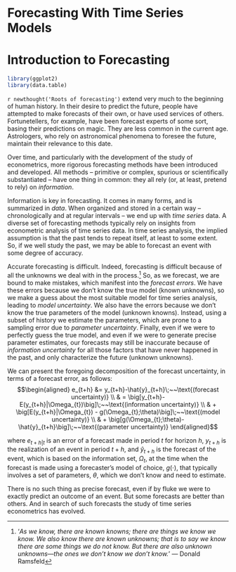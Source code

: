 # Forecasting With Time Series Models {-}

# Introduction to Forecasting

```r
library(ggplot2)
library(data.table)
```

`r newthought('Roots of forecasting')` extend very much to the beginning of human history. In their desire to predict the future, people have attempted to make forecasts of their own, or have used services of others. Fortunetellers, for example, have been forecast experts of some sort, basing their predictions on magic. They are less common in the current age. Astrologers, who rely on astronomical phenomena to foresee the future, maintain their relevance to this date. 

Over time, and particularly with the development of the study of econometrics, more rigorous forecasting methods have been introduced and developed. All methods -- primitive or complex, spurious or scientifically substantiated -- have one thing in common: they all rely (or, at least, pretend to rely) on *information*.

Information is key in forecasting. It comes in many forms, and is summarized in *data*. When organized and stored in a certain way -- chronologically and at regular intervals -- we end up with *time series* data. A diverse set of forecasting methods typically rely on insights from econometric analysis of time series data. In time series analysis, the implied assumption is that the past tends to repeat itself, at least to some extent. So, if we well study the past, we may be able to forecast an event with some degree of accuracy. 

Accurate forecasting is difficult. Indeed, forecasting is difficult because of all the unknowns we deal with in the process.^['*As we know, there are known knowns; there are things we know we know. We also know there are known unknowns; that is to say we know there are some things we do not know. But there are also unknown unknowns—the ones we don't know we don't know.*'
--- Donald Ramsfeld] So, as we forecast, we are bound to make mistakes, which manifest into the *forecast errors*. We have these errors because we don't know the true model (known unknowns), so we make a guess about the most suitable model for time series analysis, leading to *model uncertainty*. We also have the errors because we don't know the true parameters of the model (unknown knowns). Instead, using a subset of history we estimate the parameters, which are prone to a sampling error due to *parameter uncertainty*. Finally, even if we were to perfectly guess the true model, and even if we were to generate precise parameter estimates, our forecasts may still be inaccurate because of *information uncertainty* for all those factors that have never happened in the past, and only characterize the future (unknown unknowns). 

We can present the foregoing decomposition of the forecast uncertainty, in terms of a forecast error, as follows:
$$\begin{aligned}
		e_{t+h} &= y_{t+h}-\hat{y}_{t+h}\;~~\text{(forecast uncertainty)}   \\
		& = \big[y_{t+h}-E(y_{t+h}|\Omega_{t})\big]\;~~\text{(information uncertainty)}  \\
		& + \big[E(y_{t+h}|\Omega_{t}) - g(\Omega_{t};\theta)\big]\;~~\text{(model uncertainty)}  \\
		& + \big[g(\Omega_{t};\theta)-\hat{y}_{t+h}\big]\;~~\text{(parameter uncertainty)}
		\end{aligned}$$
		
where $e_{t+h|t}$ is an error of a forecast made in period $t$ for horizon $h$, $y_{t+h}$ is the realization of an event in period $t+h$, and $\hat{y}_{t+h}$ is the forecast of the event, which is based on the information set, $\Omega_t$, at the time when the forecast is made using a forecaster's model of choice, $g(\cdot)$, that typically involves a set of parameters, $\theta$, which we don't know and need to estimate.

There is no such thing as precise forecast, even if by fluke we were to exactly predict an outcome of an event. But some forecasts are better than others. And in search of such forecasts the study of time series econometrics has evolved. 

